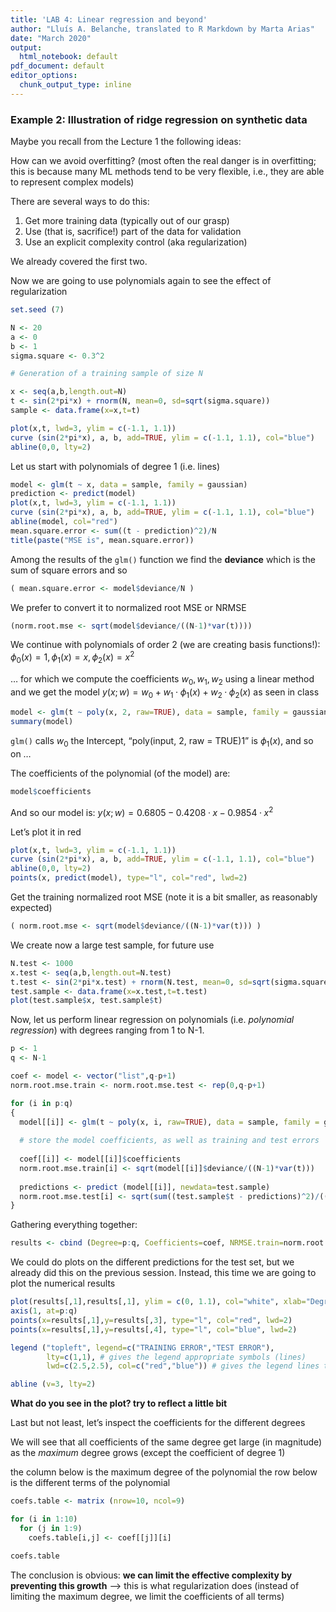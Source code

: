 ```yaml
---
title: 'LAB 4: Linear regression and beyond'
author: "Lluís A. Belanche, translated to R Markdown by Marta Arias"
date: "March 2020"
output:
  html_notebook: default
pdf_document: default
editor_options: 
  chunk_output_type: inline
---
```


### Example 2: Illustration of ridge regression on synthetic data

Maybe you recall from the Lecture 1 the following ideas:

How can we avoid overfitting? (most often the real danger is in overfitting; this
is because many ML methods tend to be very flexible, i.e., they are able to represent complex models)

There are several ways to do this:

  1. Get more training data (typically out of our grasp)
  2. Use (that is, sacrifice!) part of the data for validation
  3. Use an explicit complexity control (aka regularization)

We already covered the first two.

Now we are going to use polynomials again to see the effect of regularization


```r
set.seed (7)

N <- 20
a <- 0
b <- 1
sigma.square <- 0.3^2

# Generation of a training sample of size N

x <- seq(a,b,length.out=N)
t <- sin(2*pi*x) + rnorm(N, mean=0, sd=sqrt(sigma.square))
sample <- data.frame(x=x,t=t)

plot(x,t, lwd=3, ylim = c(-1.1, 1.1))
curve (sin(2*pi*x), a, b, add=TRUE, ylim = c(-1.1, 1.1), col="blue")
abline(0,0, lty=2)
```

Let us start with polynomials of degree 1 (i.e. lines)

```r
model <- glm(t ~ x, data = sample, family = gaussian)
prediction <- predict(model)
plot(x,t, lwd=3, ylim = c(-1.1, 1.1))
curve (sin(2*pi*x), a, b, add=TRUE, ylim = c(-1.1, 1.1), col="blue")
abline(model, col="red")
mean.square.error <- sum((t - prediction)^2)/N
title(paste("MSE is", mean.square.error))
```

Among the results of the `glm()` function we find the __deviance__ which is the sum of square errors and so

```r
( mean.square.error <- model$deviance/N )
```


We prefer to convert it to normalized root MSE or NRMSE
```r
(norm.root.mse <- sqrt(model$deviance/((N-1)*var(t))))
```

We continue with polynomials of order 2 (we are creating basis functions!):
$\phi_0(x) = 1, \phi_1(x) = x, \phi_2(x) = x^2$

... for which we compute the coefficients $w_0, w_1, w_2$ using a linear method and we get the model $y(x;w) = w_0 + w_1·\phi_1(x) + w_2·\phi_2(x)$ as seen in class

```r
model <- glm(t ~ poly(x, 2, raw=TRUE), data = sample, family = gaussian)
summary(model)
```

`glm()` calls $w_0$ the Intercept, "poly(input, 2, raw = TRUE)1" is $\phi_1(x)$, and so on ...

The coefficients of the polynomial (of the model) are:

```r
model$coefficients
```


And so our model is:
$y(x;w) = 0.6805 -0.4208·x -0.9854·x^2$


Let's plot it in red

```r
plot(x,t, lwd=3, ylim = c(-1.1, 1.1))
curve (sin(2*pi*x), a, b, add=TRUE, ylim = c(-1.1, 1.1), col="blue")
abline(0,0, lty=2)
points(x, predict(model), type="l", col="red", lwd=2)

```


Get the training normalized root MSE (note it is a bit smaller, as reasonably expected)
```r
( norm.root.mse <- sqrt(model$deviance/((N-1)*var(t))) )
```


We create now a large test sample, for future use

```r
N.test <- 1000
x.test <- seq(a,b,length.out=N.test)
t.test <- sin(2*pi*x.test) + rnorm(N.test, mean=0, sd=sqrt(sigma.square))
test.sample <- data.frame(x=x.test,t=t.test)
plot(test.sample$x, test.sample$t)
```

Now, let us perform linear regression on polynomials (i.e. *polynomial regression*) with degrees ranging from 1 to N-1.

```r
p <- 1
q <- N-1

coef <- model <- vector("list",q-p+1)
norm.root.mse.train <- norm.root.mse.test <- rep(0,q-p+1)

for (i in p:q)
{
  model[[i]] <- glm(t ~ poly(x, i, raw=TRUE), data = sample, family = gaussian)
  
  # store the model coefficients, as well as training and test errors
  
  coef[[i]] <- model[[i]]$coefficients
  norm.root.mse.train[i] <- sqrt(model[[i]]$deviance/((N-1)*var(t)))
  
  predictions <- predict (model[[i]], newdata=test.sample)  
  norm.root.mse.test[i] <- sqrt(sum((test.sample$t - predictions)^2)/((N.test-1)*var(test.sample$t)))
}
```

Gathering everything together:

```r
results <- cbind (Degree=p:q, Coefficients=coef, NRMSE.train=norm.root.mse.train, NRMSE.test=norm.root.mse.test)
```

We could do plots on the different predictions for the test set, but we already did this on the previous session. Instead, this time we are going to plot the numerical results

```r
plot(results[,1],results[,1], ylim = c(0, 1.1), col="white", xlab="Degree",ylab="errors")
axis(1, at=p:q)
points(x=results[,1],y=results[,3], type="l", col="red", lwd=2)
points(x=results[,1],y=results[,4], type="l", col="blue", lwd=2)

legend ("topleft", legend=c("TRAINING ERROR","TEST ERROR"),    
        lty=c(1,1), # gives the legend appropriate symbols (lines)
        lwd=c(2.5,2.5), col=c("red","blue")) # gives the legend lines the correct color and width

abline (v=3, lty=2)
```

**What do you see in the plot? try to reflect a little bit**

Last but not least, let's inspect the coefficients for the different degrees

We will see that all coefficients of the same degree get large (in magnitude)
as the *maximum* degree grows (except the coefficient of degree 1)

the column below is the maximum degree of the polynomial
the row below is the different terms of the polynomial

```r
coefs.table <- matrix (nrow=10, ncol=9)

for (i in 1:10)
  for (j in 1:9)
    coefs.table[i,j] <- coef[[j]][i]

coefs.table
```


The conclusion is obvious: **we can limit the effective complexity by preventing this growth** ---> this is what regularization does (instead of limiting the maximum degree, we limit the coefficients of all terms)

